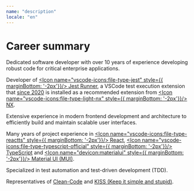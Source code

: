 ```yaml
---
name: "description"
locale: "en"
---
```



# Career summary

<Divider />

Dedicated software developer with over 10 years of experience developing robust code for critical enterprise applications.

Developer of <a href="https://marketplace.visualstudio.com/items?itemName=firsttris.vscode-jest-runner" target="_blank"><Icon name="vscode-icons:file-type-jest" style={{ marginBottom: '-2px'}}/> Jest Runner</a>, a VSCode test execution extension that <a href="https://github.com/nrwl/nx/issues/3868" target="_blank">since 2020</a> is installed as a recommended extension from <a href="https://nx.dev/" target="_blank"><Icon name="vscode-icons:file-type-light-nx" style={{ marginBottom: '-2px'}}/> NX</a>.

Extensive experience in modern frontend development and architecture to efficiently build and maintain scalable user interfaces.

Many years of project experience in <a href="https://react.dev/" target="_blank"><Icon name="vscode-icons:file-type-reactts" style={{ marginBottom: '-2px'}}/> React</a>, <a href="https://www.typescriptlang.org/" target="_blank"><Icon name="vscode-icons:file-type-typescript-official" style={{ marginBottom: '-2px'}}/> TypeScript</a> and <a href="https://mui.com/" target="_blank"><Icon name="devicon:materialui" style={{ marginBottom: '-2px'}}/> Material UI (MUI)</a>.

Specialized in test automation and test-driven development (TDD).

Representatives of <a href="https://www.youtube.com/watch?v=UjhX2sVf0eg" target="_blank">Clean-Code</a> and <a href="https://wiki.archlinux.de/title/KISS-Prinzip" target="_blank">KISS (Keep it simple and stupid)</a>.